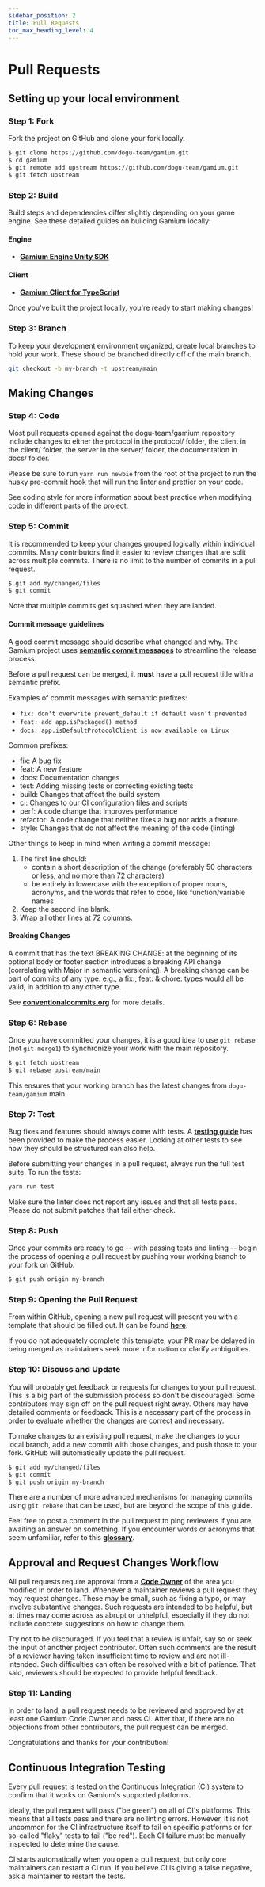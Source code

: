 ```yaml
---
sidebar_position: 2
title: Pull Requests
toc_max_heading_level: 4
---
```


# Pull Requests


<TOCInline toc={toc} />

## Setting up your local environment

### Step 1: Fork

Fork the project on GitHub and clone your fork locally.

```sh
$ git clone https://github.com/dogu-team/gamium.git
$ cd gamium
$ git remote add upstream https://github.com/dogu-team/gamium.git
$ git fetch upstream
```

### Step 2: Build

Build steps and dependencies differ slightly depending on your game engine. See these detailed guides on building Gamium locally:

#### Engine

- [**Gamium Engine Unity SDK**](development-guides/engine-development/unity)

#### Client

- [**Gamium Client for TypeScript**](development-guides/client-development/typescript)

Once you've built the project locally, you're ready to start making changes!

### Step 3: Branch

To keep your development environment organized, create local branches to hold your work. These should be branched directly off of the main branch.

```sh
git checkout -b my-branch -t upstream/main
```

## Making Changes

### Step 4: Code

Most pull requests opened against the dogu-team/gamium repository include changes to either the protocol in the protocol/ folder, the client in the client/ folder, the server in the server/ folder, the documentation in docs/ folder.

Please be sure to run `yarn run newbie` from the root of the project to run the husky pre-commit hook that will run the linter and prettier on your code.

See coding style for more information about best practice when modifying code in different parts of the project.

### Step 5: Commit

It is recommended to keep your changes grouped logically within individual commits. Many contributors find it easier to review changes that are split across multiple commits. There is no limit to the number of commits in a pull request.

```sh
$ git add my/changed/files
$ git commit
```

Note that multiple commits get squashed when they are landed.

#### Commit message guidelines

A good commit message should describe what changed and why. The Gamium project uses [**semantic commit messages**](https://conventionalcommits.org/) to streamline the release process.

Before a pull request can be merged, it **must** have a pull request title with a semantic prefix.

Examples of commit messages with semantic prefixes:

- `fix: don't overwrite prevent_default if default wasn't prevented`
- `feat: add app.isPackaged() method`
- `docs: app.isDefaultProtocolClient is now available on Linux`

Common prefixes:

- fix: A bug fix
- feat: A new feature
- docs: Documentation changes
- test: Adding missing tests or correcting existing tests
- build: Changes that affect the build system
- ci: Changes to our CI configuration files and scripts
- perf: A code change that improves performance
- refactor: A code change that neither fixes a bug nor adds a feature
- style: Changes that do not affect the meaning of the code (linting)

Other things to keep in mind when writing a commit message:

1. The first line should:
   - contain a short description of the change (preferably 50 characters or less, and no more than 72 characters)
   - be entirely in lowercase with the exception of proper nouns, acronyms, and the words that refer to code, like function/variable names
2. Keep the second line blank.
3. Wrap all other lines at 72 columns.

#### Breaking Changes

A commit that has the text BREAKING CHANGE: at the beginning of its optional body or footer section introduces a breaking API change (correlating with Major in semantic versioning). A breaking change can be part of commits of any type. e.g., a fix:, feat: & chore: types would all be valid, in addition to any other type.

See [**conventionalcommits.org**](https://conventionalcommits.org/) for more details.

### Step 6: Rebase

Once you have committed your changes, it is a good idea to use `git rebase` (not `git merge1`) to synchronize your work with the main repository.

```sh
$ git fetch upstream
$ git rebase upstream/main
```

This ensures that your working branch has the latest changes from `dogu-team/gamium` main.

### Step 7: Test

Bug fixes and features should always come with tests. A [**testing guide**](development-guides/testing) has been provided to make the process easier. Looking at other tests to see how they should be structured can also help.

Before submitting your changes in a pull request, always run the full test suite. To run the tests:

```sh
yarn run test
```

Make sure the linter does not report any issues and that all tests pass. Please do not submit patches that fail either check.

### Step 8: Push

Once your commits are ready to go -- with passing tests and linting -- begin the process of opening a pull request by pushing your working branch to your fork on GitHub.

```sh
$ git push origin my-branch
```

### Step 9: Opening the Pull Request

From within GitHub, opening a new pull request will present you with a template that should be filled out. It can be found [**here**](https://github.com/dogu-team/gamium/blob/main/.github/PULL_REQUEST_TEMPLATE.md).

If you do not adequately complete this template, your PR may be delayed in being merged as maintainers seek more information or clarify ambiguities.

### Step 10: Discuss and Update

You will probably get feedback or requests for changes to your pull request. This is a big part of the submission process so don't be discouraged! Some contributors may sign off on the pull request right away. Others may have detailed comments or feedback. This is a necessary part of the process in order to evaluate whether the changes are correct and necessary.

To make changes to an existing pull request, make the changes to your local branch, add a new commit with those changes, and push those to your fork. GitHub will automatically update the pull request.

```sh
$ git add my/changed/files
$ git commit
$ git push origin my-branch
```

There are a number of more advanced mechanisms for managing commits using `git rebase` that can be used, but are beyond the scope of this guide.

Feel free to post a comment in the pull request to ping reviewers if you are awaiting an answer on something. If you encounter words or acronyms that seem unfamiliar, refer to this [**glossary**](https://chromium.googlesource.com/chromiumos/docs/+/HEAD/glossary.md).

## Approval and Request Changes Workflow

All pull requests require approval from a [**Code Owner**](https://github.com/dogu-team/gamium/blob/main/.github/CODEOWNERS) of the area you modified in order to land. Whenever a maintainer reviews a pull request they may request changes. These may be small, such as fixing a typo, or may involve substantive changes. Such requests are intended to be helpful, but at times may come across as abrupt or unhelpful, especially if they do not include concrete suggestions on how to change them.

Try not to be discouraged. If you feel that a review is unfair, say so or seek the input of another project contributor. Often such comments are the result of a reviewer having taken insufficient time to review and are not ill-intended. Such difficulties can often be resolved with a bit of patience. That said, reviewers should be expected to provide helpful feedback.

### Step 11: Landing

In order to land, a pull request needs to be reviewed and approved by at least one Gamium Code Owner and pass CI. After that, if there are no objections from other contributors, the pull request can be merged.

Congratulations and thanks for your contribution!

## Continuous Integration Testing

Every pull request is tested on the Continuous Integration (CI) system to confirm that it works on Gamium's supported platforms.

Ideally, the pull request will pass ("be green") on all of CI's platforms. This means that all tests pass and there are no linting errors. However, it is not uncommon for the CI infrastructure itself to fail on specific platforms or for so-called "flaky" tests to fail ("be red"). Each CI failure must be manually inspected to determine the cause.

CI starts automatically when you open a pull request, but only core maintainers can restart a CI run. If you believe CI is giving a false negative, ask a maintainer to restart the tests.
